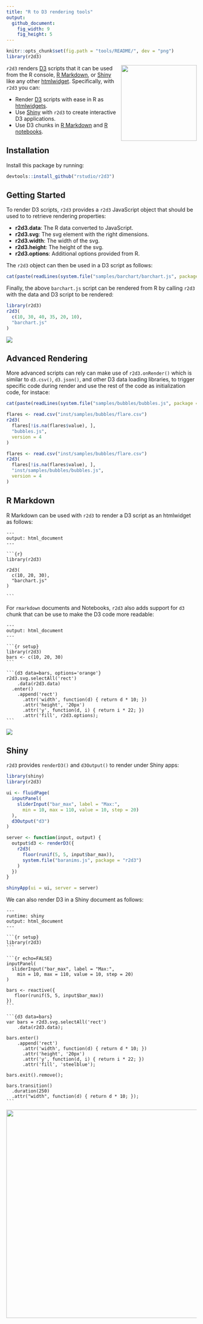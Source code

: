 ```yaml
---
title: "R to D3 rendering tools"
output:
  github_document:
    fig_width: 9
    fig_height: 5
---
```


```r
knitr::opts_chunk$set(fig.path = "tools/README/", dev = "png")
library(r2d3)
```

<img src="tools/README/r2d3-hex.svg" width=200 align="right"/>

`r2d3` renders [D3](https://d3js.org/) scripts that it can be used from the R console, [R Markdown](https://rmarkdown.rstudio.com/), or [Shiny](https://shiny.rstudio.com) like any other [htmlwidget](https://www.htmlwidgets.org/). Specifically, with `r2d3` you can:

- Render [D3](https://d3js.org/) scripts with ease in R as [htmlwidgets](https://www.htmlwidgets.org/).
- Use [Shiny](http://shiny.rstudio.com/) with `r2d3` to create interactive D3 applications.
- Use D3 chunks in [R Markdown](https://rmarkdown.rstudio.com/) and [R notebooks](https://rmarkdown.rstudio.com/r_notebooks.html).

## Installation

Install this package by running:

```r
devtools::install_github("rstudio/r2d3")
```

## Getting Started

To render D3 scripts, `r2d3` provides a `r2d3` JavaScript object that should be used to to retrieve rendering properties:

- **r2d3.data**: The R data converted to JavaScript.
- **r2d3.svg**: The svg element with the right dimensions.
- **r2d3.width**: The width of the svg.
- **r2d3.height**: The height of the svg.
- **r2d3.options**: Additional options provided from R.

The `r2d3` object can then be used in a D3 script as follows:

```r
cat(paste(readLines(system.file("samples/barchart/barchart.js", package = "r2d3")), collapse = "\n"))
```

Finally, the above `barchart.js` script can be rendered from R by calling `r2d3` with the data and D3 script to be rendered:

```r
library(r2d3)
r2d3(
  c(10, 30, 40, 35, 20, 10),
  "barchart.js"
)
```
![](tools/README/barchart-1.png)

## Advanced Rendering

More advanced scripts can rely can make use of `r2d3.onRender()` which is similar to `d3.csv()`, `d3.json()`, and other D3 data loading libraries, to trigger specific code during render and use the rest of the code as initialization code, for instace:

```r
cat(paste(readLines(system.file("samples/bubbles/bubbles.js", package = "r2d3")), collapse = "\n"))
```

```r
flares <- read.csv("inst/samples/bubbles/flare.csv")
r2d3(
  flares[!is.na(flares$value), ],
  "bubbles.js",
  version = 4
)
```
```r
flares <- read.csv("inst/samples/bubbles/flare.csv")
r2d3(
  flares[!is.na(flares$value), ],
  "inst/samples/bubbles/bubbles.js",
  version = 4
)
```

## R Markdown

R Markdown can be used with `r2d3` to render a D3 script as an htmlwidget as follows:

<pre><code>---
output: html_document
---

&#96``{r}
library(r2d3)

r2d3(
  c(10, 20, 30),
  "barchart.js"
)

&#96``</code></pre>

For `rmarkdown` documents and Notebooks, `r2d3` also adds support for `d3` chunk that can be use to make the D3 code more readable:

<pre><code>---
output: html_document
---

&#96``{r setup}
library(r2d3)
bars <- c(10, 20, 30)
&#96``

&#96``{d3 data=bars, options='orange'}
r2d3.svg.selectAll('rect')
    .data(r2d3.data)
  .enter()
    .append('rect')
      .attr('width', function(d) { return d * 10; })
      .attr('height', '20px')
      .attr('y', function(d, i) { return i * 22; })
      .attr('fill', r2d3.options);
&#96``</code></pre>

![](tools/README/rmarkdown-1.png)

## Shiny

`r2d3` provides `renderD3()` and `d3Output()` to render under Shiny apps:

```r
library(shiny)
library(r2d3)

ui <- fluidPage(
  inputPanel(
    sliderInput("bar_max", label = "Max:",
      min = 10, max = 110, value = 10, step = 20)
  ),
  d3Output("d3")
)

server <- function(input, output) {
  output$d3 <- renderD3({
    r2d3(
      floor(runif(5, 5, input$bar_max)),
      system.file("baranims.js", package = "r2d3")
    )
  })
}

shinyApp(ui = ui, server = server)
```

We can also render D3 in a Shiny document as follows:

<pre><code>---
runtime: shiny
output: html_document
---

&#96``{r setup}
library(r2d3)
&#96``

&#96``{r echo=FALSE}
inputPanel(
  sliderInput("bar_max", label = "Max:",
    min = 10, max = 110, value = 10, step = 20)
)

bars <- reactive({
   floor(runif(5, 5, input$bar_max))
})
&#96``

&#96``{d3 data=bars}
var bars = r2d3.svg.selectAll('rect')
    .data(r2d3.data);
    
bars.enter()
    .append('rect')
      .attr('width', function(d) { return d * 10; })
      .attr('height', '20px')
      .attr('y', function(d, i) { return i * 22; })
      .attr('fill', 'steelblue');

bars.exit().remove();

bars.transition()
  .duration(250)
  .attr("width", function(d) { return d * 10; });
&#96``</code></pre>

<img src="tools/README/baranim-1.gif" width=550 align="left"/>
